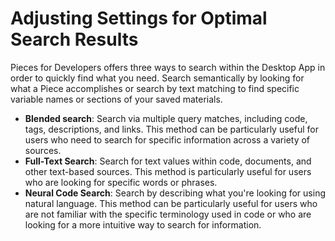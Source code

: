 # Adjusting Settings for Optimal Search Results
Pieces for Developers offers three ways to search within the Desktop App in order to quickly find what you need. Search semantically by looking for what a Piece accomplishes or search by text matching to find specific variable names or sections of your saved materials.
- **Blended search**: Search via multiple query matches, including code, tags, descriptions, and links. This method can be particularly useful for users who need to search for specific information across a variety of sources.
- **Full-Text Search**: Search for text values within code, documents, and other text-based sources. This method is particularly useful for users who are looking for specific words or phrases.
- **Neural Code Search**: Search by describing what you're looking for using natural language. This method can be particularly useful for users who are not familiar with the specific terminology used in code or who are looking for a more intuitive way to search for information.
